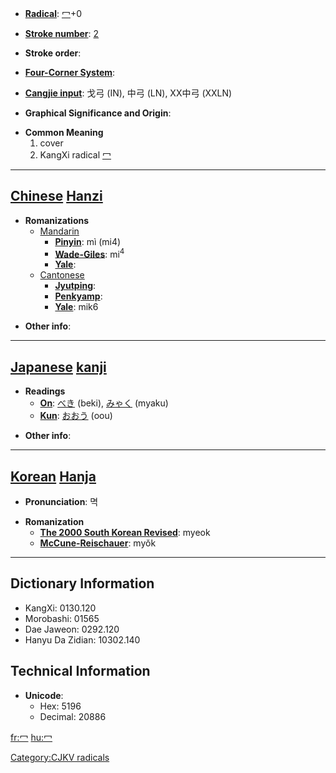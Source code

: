 * '''[[Wiktionary:Chinese radical index| Radical]]''': [[Wiktionary:Chinese radical index 冖|冖]]+0

* '''[[Wiktionary:Chinese total strokes index|Stroke number]]''': [[Wiktionary:Chinese total strokes index 2|2]]

* '''Stroke order''': 

* '''[[Wiktionary:Chinese four corner index|Four-Corner System]]''': 

* '''[[Wiktionary:Chinese Cangjie index|Cangjie input]]''': 戈弓 (IN), 中弓 (LN), XX中弓 (XXLN)

* '''Graphical Significance and Origin''': 

* '''Common Meaning'''
*# cover
*# KangXi radical [[Wiktionary:Chinese radical index 冖|冖]]


----

== [[Chinese]] [[Hanzi]] ==

* '''Romanizations'''
** [[Mandarin]]
*** '''[[Pinyin]]''': mì (mi4)
*** '''[[Wade-Giles]]''': mi<sup>4</sup>
*** '''[[Yale]]''': 
**[[Cantonese]]
***'''[[Jyutping]]''':
***'''[[Penkyamp]]''': 
***'''[[Yale]]''': mik6

* '''Other info''': 

----

== [[Japanese]] [[kanji]] ==

* '''Readings'''
** '''[[On]]''': [[べき]] (beki), [[みゃく]] (myaku)
** '''[[Kun]]''': [[おおう]] (oou)

* '''Other info''':  

----

== [[Korean]] [[Hanja]] ==

* '''Pronunciation''': 멱

* '''Romanization'''
** '''[[The 2000 South Korean Revised Romanization|The 2000 South Korean Revised]]''': myeok
** '''[[McCune-Reischauer]]''': myŏk

----

== Dictionary Information ==

* KangXi: 0130.120
* Morobashi: 01565
* Dae Jaweon: 0292.120
* Hanyu Da Zidian: 10302.140

== Technical Information ==

* '''Unicode''':
** Hex: 5196
** Decimal: 20886

[[Category:CJKV radicals]]

[[fr:冖]]
[[hu:冖]]